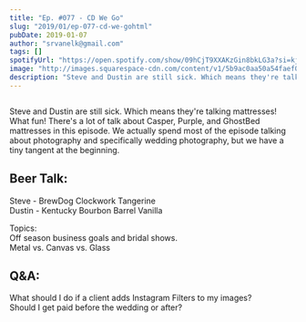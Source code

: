 ```yaml
---
title: "Ep. #077 - CD We Go"
slug: "2019/01/ep-077-cd-we-gohtml"
pubDate: 2019-01-07
author: "srvanelk@gmail.com"
tags: []
spotifyUrl: "https://open.spotify.com/show/09hCjT9XXAKzGin8bkLG3a?si=kjRZvQ1JTb6Ov3HVzSSlWA"
image: "http://images.squarespace-cdn.com/content/v1/5b9ac0aa50a54faef024c950/1547782350594-XSWF1M35EJRURAUVF7KX/image-asset.jpeg/img.jpg/weddingphotohangover/embed/episodes/Ep--077---CD-We-Go-e2t378"
description: "Steve and Dustin are still sick. Which means they're talking mattresses! What fun! There's a lot of talk about Casper, Purple, and GhostBed mattresses in this episode. We actually spend most of the episode talking about photography and specifically wedding photography, but we have a tiny tangent at the beginning."
---
```


<figure>
  <img src="http://images.squarespace-cdn.com/content/v1/5b9ac0aa50a54faef024c950/1547782350594-XSWF1M35EJRURAUVF7KX/image-asset.jpeg/img.jpg/weddingphotohangover/embed/episodes/Ep--077---CD-We-Go-e2t378" alt="" />
</figure>

Steve and Dustin are still sick. Which means they're talking mattresses! What fun! There's a lot of talk about Casper, Purple, and GhostBed mattresses in this episode. We actually spend most of the episode talking about photography and specifically wedding photography, but we have a tiny tangent at the beginning.

## Beer Talk:  
Steve - BrewDog Clockwork Tangerine  
Dustin - Kentucky Bourbon Barrel Vanilla

Topics:  
Off season business goals and bridal shows.  
Metal vs. Canvas vs. Glass

## Q&A:  
What should I do if a client adds Instagram Filters to my images?  
Should I get paid before the wedding or after?

